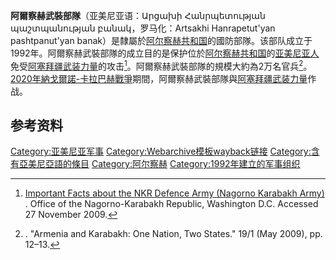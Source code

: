 {{Infobox national military
| name               = 阿爾察赫武裝部隊
| native_name        = 
| image              = Army Artsakh.jpg
| alt                = 
| caption            = Patch
| image2             = 
| alt2               = 
| caption2           = 
| motto              = 
| founded            =1992年5月9日 
| current_form       = 
| disbanded          = 
| branches           = 
| headquarters       = [[斯捷潘納克特|斯捷潘納克特]]
| flying_hours       = 
| website            = <!--{{URL|example.mil}}-->
<!-- Leadership -->

| chief minister     = 
| chief minister_title = 
| commander          = 
| commander_title    = 
<!-- Manpower -->
| age                = 18
| conscription       = 24個月
| manpower_data      = 
| manpower_age       = 18–27
| available          = 
| available_f        = 
| fit                = 
| fit_f              = 
| reaching           = 
| reaching_f         = 
| active             = 18,500–25,000
| ranked             = 
| reserve            = 20,000–30,000<ref name="Blandy">Blandy, C. W. "[http://mercury.ethz.ch/serviceengine/Files/ISN/87342/ipublicationdocument_singledocument/a89cdf88-ead4-40f1-8fc1-dd35b766ff72/en/08_may.pdf Azerbaijan: Is War Over Nagornyy Karabakh a Realistic Option?] {{Webarchive|url=https://web.archive.org/web/20160415152138/http://mercury.ethz.ch/serviceengine/Files/ISN/87342/ipublicationdocument_singledocument/a89cdf88-ead4-40f1-8fc1-dd35b766ff72/en/08_may.pdf |date=2016-04-15 }}" Advanced Research and Assessment Group. Defence Academy of the United Kingdom, Caucasus Series 08/17, 2008, p.16.</ref>
| deployed           = 
<!-- Financial -->
| amount             = 
| percent_GDP        = 
<!-- Industrial -->
| domestic_suppliers = 
| foreign_suppliers  = 
| imports            = 
| exports            = 
<!-- Related articles -->
| history            = *'''[[纳戈尔诺-卡拉巴赫战争|纳戈尔诺-卡拉巴赫战争]]''' (1988–1994)
*'''[[纳戈尔诺-卡拉巴赫冲突|纳戈尔诺-卡拉巴赫冲突]]''' (1994–)
**[[2016年亞美尼亞–亞塞拜然衝突|2016年亞美尼亞–亞塞拜然衝突]]
**[[2020年納戈爾諾-卡拉巴赫戰爭|2020年納戈爾諾-卡拉巴赫戰爭]]
| ranks              = 
}}'''阿爾察赫武裝部隊'''（亚美尼亚语：Արցախի Հանրպետության պաշտպանության բանակ，罗马化：Artsakhi Hanrapetut'yan pashtpanut'yan banak）是隸屬於[[阿尔察赫共和国|阿尔察赫共和国]]的國防部隊。该部队成立于1992年。阿爾察赫武裝部隊的成立目的是保护位於[[阿尔察赫共和国|阿尔察赫共和国]]的[[亚美尼亚人|亚美尼亚人]]免受[[阿塞拜疆武装力量|阿塞拜疆武装力量]]的攻击<ref>[http://www.nkrusa.org/country_profile/nkr_army.shtml Important Facts about the NKR Defence Army (Nagorno Karabakh Army)] {{Wayback|url=http://www.nkrusa.org/country_profile/nkr_army.shtml |date=20120801095315 }}. Office of the Nagorno-Karabakh Republic, Washington D.C. Accessed 27 November 2009.</ref>。阿爾察赫武裝部隊的規模大約為2万名官兵<ref name="AGBU">{{link-en|Richard Giragosian}}. "Armenia and Karabakh: One Nation, Two States." ''{{link-en|Armenian General Benevolent Union}}'' 19/1 (May 2009), pp. 12–13.</ref>。[[2020年納戈爾諾-卡拉巴赫戰爭|2020年納戈爾諾-卡拉巴赫戰爭]]期間，阿爾察赫武裝部隊與[[阿塞拜疆武装力量|阿塞拜疆武装力量]]作战。

== 参考资料 ==
{{Reflist|30em}}
{{欧洲各国家和地区軍事}}
[[Category:亚美尼亚军事|Category:亚美尼亚军事]]
[[Category:Webarchive模板wayback链接|Category:Webarchive模板wayback链接]]
[[Category:含有亞美尼亞語的條目|Category:含有亞美尼亞語的條目]]
[[Category:阿尔察赫|Category:阿尔察赫]]
[[Category:1992年建立的军事组织|Category:1992年建立的军事组织]]